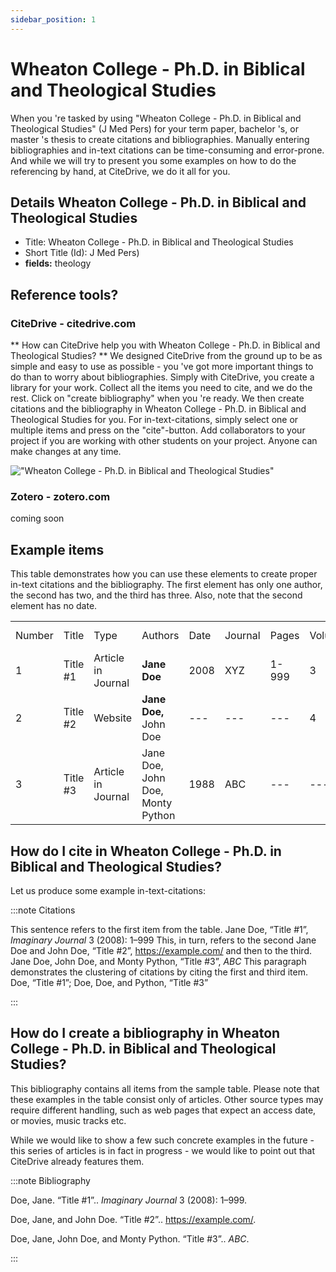 ```yaml
---
sidebar_position: 1
---
```


# Wheaton College - Ph.D. in Biblical and Theological Studies

When you 're tasked by using "Wheaton College - Ph.D. in Biblical and Theological Studies" (J Med Pers) for your term paper, bachelor 's, or master 's thesis to create citations and bibliographies.
Manually entering bibliographies and in-text citations can be time-consuming and error-prone. And while we will try to present you some examples on how to do the referencing by hand, at CiteDrive, we do it all for you.

## Details  Wheaton College - Ph.D. in Biblical and Theological Studies
* Title: Wheaton College - Ph.D. in Biblical and Theological Studies
* Short Title (Id): J Med Pers)
* **fields:** theology

## Reference tools?
### CiteDrive - citedrive.com
** How can CiteDrive help you with Wheaton College - Ph.D. in Biblical and Theological Studies? **
We designed CiteDrive from the ground up to be as simple and easy to use as possible - you 've got more important things to do than to worry about bibliographies. Simply with CiteDrive, you create a library for your work. Collect all the items you need to cite, and we do the rest. Click on "create bibliography" when you 're ready. We then create citations and the bibliography in Wheaton College - Ph.D. in Biblical and Theological Studies for you. For in-text-citations, simply select one or multiple items and press on the "cite"-button. Add collaborators to your project if you are working with other students on your project. Anyone can make changes at any time.


!["Wheaton College - Ph.D. in Biblical and Theological Studies"](images/wheaton-college--phd-in-biblical-and-theological-studies.svg "Choose Wheaton College - Ph.D. in Biblical and Theological Studies in the CiteDrive App")

### Zotero - zotero.com

coming soon

## Example items

This table demonstrates how you can use these elements to create proper in-text citations and the bibliography. The first element has only one author, the second has two, and the third has three. Also, note that the second element has no date.


<table>
  <tr>
   <td>Number
   </td>
   <td>Title
   </td>
   <td>Type
   </td>
   <td>Authors
   </td>
   <td>Date
   </td>
   <td>Journal
   </td>
   <td>Pages
   </td>
   <td>Volume
   </td>
   <td>Issue
   </td>
   <td>Access Date
   </td>
  </tr>
  <tr>
   <td>1
   </td>
   <td>Title #1
   </td>
   <td>Article in Journal
   </td>
   <td><strong>Jane Doe</strong>
   </td>
   <td>2008
   </td>
   <td>XYZ
   </td>
   <td>1-999
   </td>
   <td>3
   </td>
   <td>2
   </td>
   <td>--
   </td>
  </tr>
  <tr>
   <td>
2
   </td>
   <td>Title #2
   </td>
   <td>Website
   </td>
   <td><strong>Jane Doe, </strong>John Doe
   </td>
   <td>---
   </td>
   <td>---
   </td>
   <td>---
   </td>
   <td>4
   </td>
   <td>---
   </td>
   <td>2020-05-01
   </td>
  </tr>
  <tr>
   <td>3
   </td>
   <td>Title #3
   </td>
   <td>Article in Journal
   </td>
   <td>Jane Doe, John Doe, Monty Python
   </td>
   <td>1988
   </td>
   <td>ABC
   </td>
   <td>---
   </td>
   <td>---
   </td>
   <td>16
   </td>
   <td>---
   </td>
  </tr>
</table>



## How do I cite in  Wheaton College - Ph.D. in Biblical and Theological Studies?

Let us produce some example in-text-citations:

:::note Citations


This sentence refers to the first item from the table. Jane Doe, “Title #1”, <i>Imaginary Journal</i> 3 (2008): 1–999 This, in turn, refers to the second Jane Doe and John  Doe, “Title #2”, https://example.com/
and then to the third.  Jane Doe, John Doe, and Monty Python, “Title #3”, <i>ABC</i>
This paragraph demonstrates the clustering of citations by citing the first and third item. Doe, “Title #1”; Doe, Doe, and Python, “Title #3”

:::

## How do I create a bibliography in Wheaton College - Ph.D. in Biblical and Theological Studies?

This bibliography contains all items from the sample table. Please note that these examples in the table consist only of articles. Other source types may require different handling, such as web pages that expect an access date, or movies, music tracks etc.

While we would like to show a few such concrete examples in the future - this series of articles is in fact in progress - we would like to point out that CiteDrive already features them.

:::note Bibliography

Doe, Jane. “Title #1”.. <i>Imaginary Journal</i> 3 (2008): 1–999.

Doe, Jane, and John  Doe. “Title #2”.. https://example.com/.

Doe, Jane, John Doe, and Monty Python. “Title #3”.. <i>ABC</i>.



:::


        